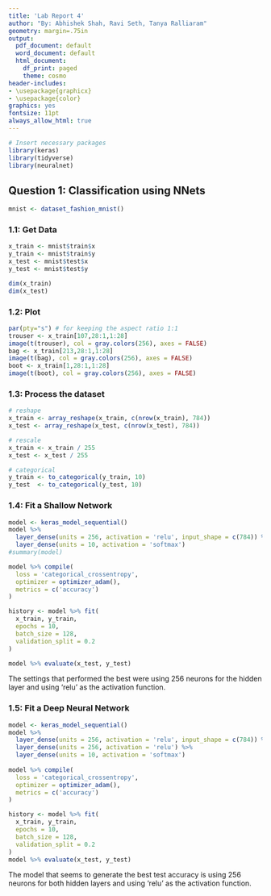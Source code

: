 ```yaml
---
title: 'Lab Report 4'
author: "By: Abhishek Shah, Ravi Seth, Tanya Ralliaram"
geometry: margin=.75in
output:
  pdf_document: default
  word_document: default
  html_document:
    df_print: paged
    theme: cosmo
header-includes:
- \usepackage{graphicx}
- \usepackage{color}
graphics: yes
fontsize: 11pt
always_allow_html: true
---
```


```r
# Insert necessary packages
library(keras)
library(tidyverse)
library(neuralnet)
```

## Question 1: Classification using NNets
```r
mnist <- dataset_fashion_mnist()
```

### 1.1: Get Data
```r
x_train <- mnist$train$x
y_train <- mnist$train$y
x_test <- mnist$test$x
y_test <- mnist$test$y

dim(x_train)
dim(x_test)
```

### 1.2: Plot
```r
par(pty="s") # for keeping the aspect ratio 1:1
trouser <- x_train[107,28:1,1:28]
image(t(trouser), col = gray.colors(256), axes = FALSE)
bag <- x_train[213,28:1,1:28]
image(t(bag), col = gray.colors(256), axes = FALSE)
boot <- x_train[1,28:1,1:28]
image(t(boot), col = gray.colors(256), axes = FALSE)
```

### 1.3: Process the dataset
```r
# reshape
x_train <- array_reshape(x_train, c(nrow(x_train), 784))
x_test <- array_reshape(x_test, c(nrow(x_test), 784))

# rescale
x_train <- x_train / 255
x_test <- x_test / 255

# categorical
y_train <- to_categorical(y_train, 10)
y_test  <- to_categorical(y_test, 10)
```

### 1.4: Fit a Shallow Network
```r
model <- keras_model_sequential() 
model %>% 
  layer_dense(units = 256, activation = 'relu', input_shape = c(784)) %>% 
  layer_dense(units = 10, activation = 'softmax')
#summary(model)

model %>% compile(
  loss = 'categorical_crossentropy',
  optimizer = optimizer_adam(),
  metrics = c('accuracy')
)

history <- model %>% fit(
  x_train, y_train, 
  epochs = 10, 
  batch_size = 128, 
  validation_split = 0.2
)

model %>% evaluate(x_test, y_test)

```
The settings that performed the best were using 256 neurons for the hidden layer and using 'relu' as the activation function.

### 1.5: Fit a Deep Neural Network
```r
model <- keras_model_sequential() 
model %>% 
  layer_dense(units = 256, activation = 'relu', input_shape = c(784)) %>% 
  layer_dense(units = 256, activation = 'relu') %>% 
  layer_dense(units = 10, activation = 'softmax')
  
model %>% compile(
  loss = 'categorical_crossentropy',
  optimizer = optimizer_adam(),
  metrics = c('accuracy')
)

history <- model %>% fit(
  x_train, y_train, 
  epochs = 10, 
  batch_size = 128, 
  validation_split = 0.2
)
model %>% evaluate(x_test, y_test)
```

The model that seems to generate the best test accuracy is using 256 neurons for both hidden layers and using 'relu' as the activation function.
